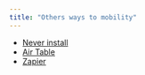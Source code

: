 ```yaml
---
title: "Others ways to mobility"
---
```


- [Never install](https://neverinstall.com/){.external} 
- [Air Table](https://www.airtable.com/){.external} 
- [Zapier](https://zapier.com/){.external} 
